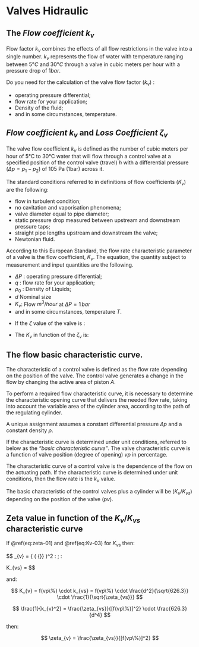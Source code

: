# Valves Hidraulic

## The _Flow coefficient_ $k_{v}$ 

Flow factor $k_{v}$  combines the effects of all flow restrictions in the valve into a single number.
$k_{v}$ represents the flow of water with temperature ranging between $5°C$ and $30°C$ through a valve in cubic meters per hour with a pressure drop of $1 bar$.

Do you need for the calculation of the valve flow factor ($k_{v}$) : 

 - operating pressure differential; 
 - flow rate for your application; 
 - Density of the fluid; 
 - and in some circumstances, temperature. 

## _Flow coefficient_ $k_{v}$ and _Loss Coefficient_ $\zeta_{v}$ 

The valve flow coefficient $k_v$ is defined as the number of cubic meters per hour of 5°C to 30°C water that will flow through a control valve at a specified position of the control valve (travel) $h$ with a differential pressure ($\Delta p=p_1-p_2$) of 105 Pa (1bar) across it.

The standard conditions referred to in definitions of flow coefficients ($K_v$) are the following:

  - flow in turbulent condition;
  - no cavitation and vaporisation phenomena;
  - valve diameter equal to pipe diameter;
  - static pressure drop measured between upstream and downstream pressure taps;
  - straight pipe lengths upstream and downstream the valve;
  - Newtonian fluid.

According to this European Standard, the flow rate characteristic parameter of a valve is the flow coefficient, $K_v$. The equation, the quantity subject to measurement and input quantities are the following.

\begin{equation} 
  K_v = q \cdot \sqrt{\frac {(\rho / \rho_{0})}{\Delta P}} 
  (\#eq:Kv-01)
\end{equation} 

 - $\Delta P$ : operating pressure differential; 
 - $q$ : flow rate for your application; 
 - $\rho_{0}$ : Density of Liquids; 
 - $d$ Nominal size 
 - $K_v$: Flow $m^3/hour$ at $\Delta P = 1 \, bar$    
 - and in some circumstances, temperature $T$. 


\begin{equation} 
  K_{v} = q \cdot \sqrt{\frac{1}{\Delta P }} = \frac{q}{\sqrt{\Delta P}}
  (\#eq:Kv-02)
\end{equation} 

 - If the $\zeta$ value of the valve is : 

\begin{equation}
  \zeta_{v} = {\frac{1}{626.3} \cdot  \bigg( {\frac{d^2}{{K_v}}}} \bigg)^2
  (\#eq:zeta-01)
\end{equation} 

  - The $K_{v}$ in function of the $\zeta_{v}$ is:
  
\begin{equation}
  K_v = \frac{d^2}{\sqrt{626.3}} \cdot \frac{1}{\sqrt{\zeta}}
  (\#eq:Kv-03)  
\end{equation} 


## The flow basic characteristic curve.

The characteristic of a control valve is defined as the flow rate depending on the position of the valve. The control valve generates a change in the flow by changing the active area of piston $A$. 

To perform a required flow characteristic curve, it is necessary to determine the characteristic opening curve that delivers the needed flow rate, taking into account the variable area of the cylinder area, according to the path of the regulating cylinder.

A unique assignment assumes a constant differential pressure $\Delta p$ and a constant density $\rho$.

If the characteristic curve is determined under unit conditions, referred to below as the *"basic characteristic curve"*. The valve characteristic curve is a function of valve position (degree of opening) $vp$ in percentage. 

The characteristic curve of a control valve is the dependence of the flow on the actuating path. If the characteristic curve is determined under unit conditions, then the flow rate is the $k_v$ value. 

The basic characteristic of the control valves plus a cylinder  will be ($K_v/K_{vs}$) depending on the position of the valve ($pv$).

\begin{equation}
  K_v/K_{vs} = f(vp\%)
  (\#eq:Kv-Kvs)  
\end{equation} 

## Zeta value in function of the $K_v/K_{vs}$ characteristic curve

If \@ref(eq:zeta-01) and \@ref(eq:Kv-03) for $K_{vs}$ then:

$$
  \zeta_{v} = {\frac{1}{626.3} \cdot  \bigg( {\frac{d^2}{{K_v}}}} \bigg)^2 \: ; \: 
  
  K_{vs} = \frac{d^2}{\sqrt{626.3}} \cdot \frac{1}{\sqrt{\zeta_{vs}}}
$$

and:

$$
K_{v} = f(vp\%) \cdot k_{vs}  = f(vp\%) \cdot  \frac{d^2}{\sqrt{626.3}} \cdot \frac{1}{\sqrt{\zeta_{vs}}}
$$


$$
\frac{1}{k_{v}^2} = \frac{\zeta_{vs}}{[f(vp\%)]^2} \cdot \frac{626.3}{d^4}
$$

then:

$$
\zeta_{v} = \frac{\zeta_{vs}}{[f(vp\%)]^2}
$$





